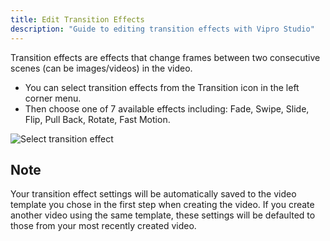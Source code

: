 ```yaml
---
title: Edit Transition Effects
description: "Guide to editing transition effects with Vipro Studio"
---
```


Transition effects are effects that change frames between two consecutive scenes (can be images/videos) in the video.

- You can select transition effects from the Transition icon in the left corner menu.
- Then choose one of 7 available effects including: Fade, Swipe, Slide, Flip, Pull Back, Rotate, Fast Motion.

<img
  src='/en/images/usage/video-editor/video-transition.jpeg'
  alt='Select transition effect'
  className='rounded-lg'
/>

## Note

Your transition effect settings will be automatically saved to the video template you chose in the first step when creating the video. If you create another video using the same template, these settings will be defaulted to those from your most recently created video.
